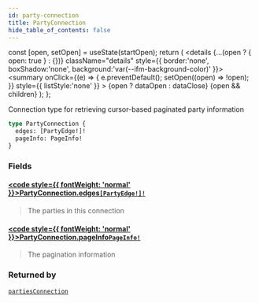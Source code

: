 ```yaml
---
id: party-connection
title: PartyConnection
hide_table_of_contents: false
---
```







  const [open, setOpen] = useState(startOpen);
  return (
    <details {...(open ? { open: true } : {})} className="details" style={{ border:'none', boxShadow:'none', background:'var(--ifm-background-color)' }}>
      <summary
        onClick={(e) => {
          e.preventDefault();
          setOpen((open) => !open);
        }}
        style={{ listStyle:'none' }}
      >
      {open ? dataOpen : dataClose}
      </summary>
      {open && children}
    </details>
  );
};




Connection type for retrieving cursor-based paginated party information


```graphql
type PartyConnection {
  edges: [PartyEdge!]!
  pageInfo: PageInfo!
}
```


### Fields

#### [<code style={{ fontWeight: 'normal' }}>PartyConnection.<b>edges</b></code>](#)<Bullet />[`[PartyEdge!]!`](/testnet/api/graphql/objects/party-edge) <Badge class="secondary" text="non-null"/> <Badge class="secondary" text="object"/>
> The parties in this connection
> 

#### [<code style={{ fontWeight: 'normal' }}>PartyConnection.<b>pageInfo</b></code>](#)<Bullet />[`PageInfo!`](/testnet/api/graphql/objects/page-info) <Badge class="secondary" text="non-null"/> <Badge class="secondary" text="object"/>
> The pagination information
> 



### Returned by

[`partiesConnection`](/testnet/api/graphql/queries/parties-connection)  <Badge class="secondary" text="query"/>

